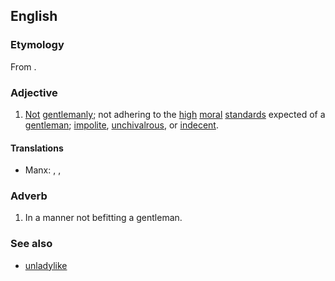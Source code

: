==English==

===Etymology===
From {{af|en|un-|gentlemanly}}.

===Adjective===
{{en-adj}}

# [[not|Not]] [[gentlemanly]]; not adhering to the [[high]] [[moral]] [[standards]] expected of a [[gentleman]]; [[impolite]], [[unchivalrous]], or [[indecent]].
#: {{ux|en|My grandmother thought it was '''ungentlemanly''' of my boyfriend to suggest that we split the bill for dinner.}}

====Translations====
{{trans-top|not gentlemanly}}
* Manx: {{t|gv|drogh-veysagh}}, {{t|gv|neuellynagh}}, {{t|gv|neuooasle}}
{{trans-mid}}
{{trans-bottom}}

===Adverb===
{{en-adv}}

# In a manner not befitting a gentleman.

===See also===
* [[unladylike]]